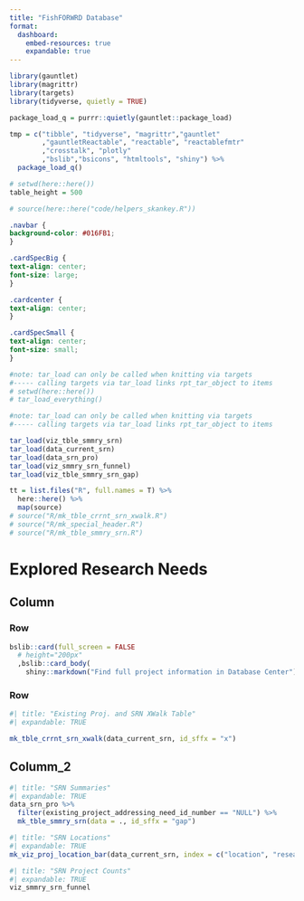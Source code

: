 ```yaml
---
title: "FishFORWRD Database"
format: 
  dashboard:
    embed-resources: true
    expandable: true
---
```


```r
library(gauntlet)
library(magrittr)
library(targets)
library(tidyverse, quietly = TRUE)

package_load_q = purrr::quietly(gauntlet::package_load)

tmp = c("tibble", "tidyverse", "magrittr","gauntlet"
        ,"gauntletReactable", "reactable", "reactablefmtr"
        ,"crosstalk", "plotly"
        ,"bslib","bsicons", "htmltools", "shiny") %>% 
  package_load_q()
```

```r
# setwd(here::here())
table_height = 500

# source(here::here("code/helpers_skankey.R"))
```

```css
.navbar {
background-color: #016FB1;
}

.cardSpecBig {
text-align: center;
font-size: large;
}

.cardcenter {
text-align: center;
}

.cardSpecSmall {
text-align: center;
font-size: small;
}
```

```r
#note: tar_load can only be called when knitting via targets
#----- calling targets via tar_load links rpt_tar_object to items 
# setwd(here::here())
# tar_load_everything()

#note: tar_load can only be called when knitting via targets
#----- calling targets via tar_load links rpt_tar_object to items 

tar_load(viz_tble_smmry_srn)
tar_load(data_current_srn)
tar_load(data_srn_pro)
tar_load(viz_smmry_srn_funnel)
tar_load(viz_tble_smmry_srn_gap)

tt = list.files("R", full.names = T) %>% 
  here::here() %>% 
  map(source)
# source("R/mk_tble_crrnt_srn_xwalk.R")
# source("R/mk_special_header.R")
# source("R/mk_tble_smmry_srn.R")

```

# Explored Research Needs {#explored-research-needs orientation="columns" scrolling="false"}

## Column {width="60%"}

### Row {height="10%"}

```r
bslib::card(full_screen = FALSE
  # height="200px"
  ,bslib::card_body(
    shiny::markdown("Find full project information in Database Center")))
```

### Row

```r
#| title: "Existing Proj. and SRN XWalk Table"
#| expandable: TRUE

mk_tble_crrnt_srn_xwalk(data_current_srn, id_sffx = "x")
```

## Columm_2 {.tabset width="40%"}

```r
#| title: "SRN Summaries"
#| expandable: TRUE
data_srn_pro %>%
  filter(existing_project_addressing_need_id_number == "NULL") %>%
  mk_tble_smmry_srn(data = ., id_sffx = "gap")
```

```r
#| title: "SRN Locations"
#| expandable: TRUE
mk_viz_proj_location_bar(data_current_srn, index = c("location", "research_category_srn"))
```

```r
#| title: "SRN Project Counts"
#| expandable: TRUE
viz_smmry_srn_funnel
```
